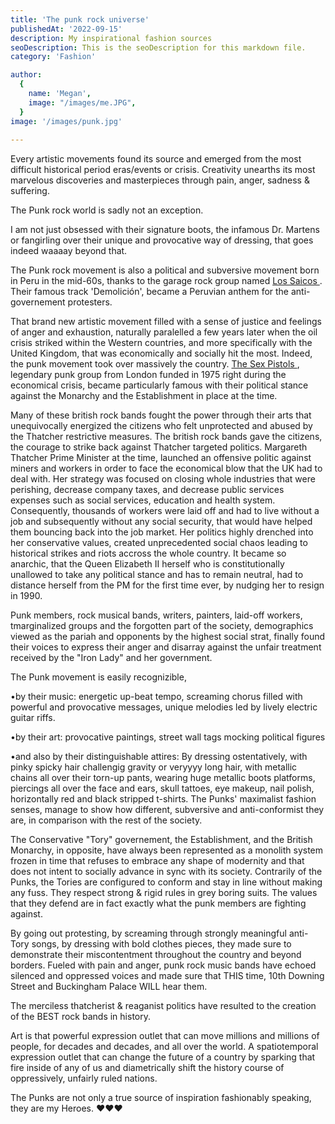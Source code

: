 ```yaml
---
title: 'The punk rock universe'
publishedAt: '2022-09-15'
description: My inspirational fashion sources
seoDescription: This is the seoDescription for this markdown file.
category: 'Fashion'

author:
  {
    name: 'Megan',
    image: "/images/me.JPG",
  }
image: '/images/punk.jpg'
  
---
```



Every artistic movements found its source and emerged from the most difficult historical period eras/events or crisis. Creativity unearths its most marvelous discoveries and masterpieces through pain, anger, sadness & suffering. 

The Punk rock world is sadly not an exception. 

I am not just obsessed with their signature boots, the infamous Dr. Martens or fangirling over their unique and provocative way of dressing, that goes indeed waaaay beyond that. 

The Punk rock movement is also a political and subversive movement born in Peru in the mid-60s, thanks to the garage rock group named <a href="https://en.wikipedia.org/wiki/Los_Saicos" > Los Saicos </a>. Their famous track 'Demolición', became a Peruvian anthem for the anti-governement protesters. 

That brand new artistic movement filled with a sense of justice and feelings of anger and exhaustion, naturally paralelled a few years later when the oil crisis striked within the Western countries, and more specifically with the United Kingdom, that was economically and socially hit the most. 
Indeed, the punk movement took over massively the country. <a href="https://www.youtube.com/watch?v=yqrAPOZxgzU"> The Sex Pistols </a>, legendary punk group from London funded in 1975 right during the economical crisis, became particularly famous with their political stance against the Monarchy and the Establishment in place at the time. 

Many of these british rock bands fought the power through their arts that unequivocally energized the citizens who felt unprotected and abused by the Thatcher restrictive measures. The british rock bands gave the citizens, the courage to strike back against Thatcher targeted politics.
Margareth Thatcher Prime Minister at the time, launched an offensive politic against miners and workers in order to face the economical blow that the UK had to deal with. Her strategy was focused on closing whole industries that were perishing, decrease company taxes, and decrease public services expenses such as social services, education and health system. Consequently, thousands of workers were laid off and had to live without a job and subsequently without
any social security, that would have helped them bouncing back into the job market. Her politics highly drenched into her conservative values, created unprecedented social chaos leading to historical strikes and riots accross the whole country. It became so anarchic, that the Queen Elizabeth II herself who is constitutionally unallowed to take any political stance and has to remain neutral, 
had to distance herself from the PM for the first time ever, by nudging her to resign in 1990. 


Punk members, rock musical bands, writers, painters, laid-off workers, tmarginalized groups and the forgotten part of the society, demographics viewed as the pariah and opponents by the highest social strat, finally found their voices to express their anger and disarray against the unfair treatment received by the "Iron Lady" and her government. 

The Punk movement is easily recognizible,

•by their music: energetic up-beat tempo, screaming chorus filled with powerful and provocative messages, unique 
melodies led by lively electric guitar riffs.

•by their art: provocative paintings, street wall tags mocking political figures

•and also by their distinguishable attires: By dressing ostentatively, with pinky spicky hair challengig gravity or veryyyy long hair, with metallic chains all over their torn-up pants, wearing huge metallic boots platforms, piercings all over the face and ears, skull tattoes, eye makeup, nail polish, horizontally red and black stripped t-shirts. The Punks' maximalist fashion senses, manage to show how different, subversive and anti-conformist they are, in comparison with the rest of the society. 

The Conservative "Tory" governement, the Establishment, and the British Monarchy, in opposite, have always been represented as a monolith system frozen in time that refuses to embrace any shape of modernity and that does not intent to socially advance in sync with its society. Contrarily of the Punks, the Tories are configured to conform and stay in line without making any fuss. They respect strong & rigid rules in grey boring suits. The values that they defend are in fact exactly what the punk members are fighting against.



By going out protesting, by screaming through strongly meaningful anti-Tory songs, by dressing with bold clothes pieces, they made sure to demonstrate their miscontentment throughout the country and beyond borders. Fueled with pain and anger, punk rock music bands have echoed silenced and oppressed voices and made sure that THIS time, 10th Downing Street and Buckingham Palace WILL hear them. 

The merciless thatcherist & reaganist politics have resulted to the creation of the BEST rock bands in history. 

Art is that powerful expression outlet that can move millions and millions of people, for decades and decades, and all over the world.
A spatiotemporal expression outlet that can change the future of a country by sparking that fire inside of any of us and diametrically shift the history course of oppressively, unfairly ruled nations.

The Punks are not only a true source of inspiration fashionably speaking, they are my Heroes. ❤️❤️❤️


